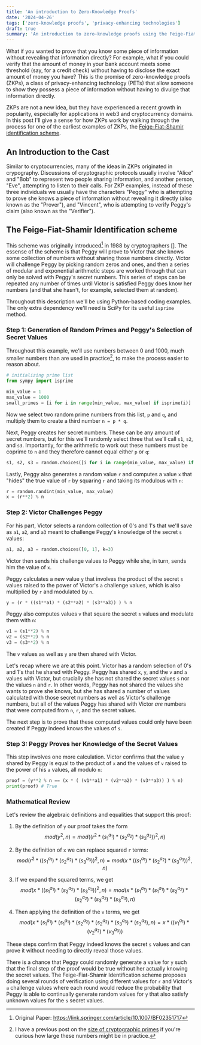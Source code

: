```yaml
---
title: 'An introduction to Zero-Knowledge Proofs'
date: '2024-04-26'
tags: ['zero-knowledge proofs', 'privacy-enhancing technologies']
draft: true
summary: 'An introduction to zero-knowledge proofs using the Feige-Fiat-Shamir identification scheme'
---
```


What if you wanted to prove that you know some piece of information without revealing that information directly? For example, what if you could verify that the amount of money in your bank account meets some threshold (say, for a credit check) without having to disclose the exact amount of money you have? This is the promise of zero-knowledge proofs (ZKPs), a class of privacy-enhancing technology (PETs) that allow someone to show they possess a piece of information without having to divulge that information directly.

ZKPs are not a new idea, but they have experienced a recent growth in popularity, especially for applications in web3 and cryptocurrency domains. In this post I'll give a sense for how ZKPs work by walking through the process for one of the earliest examples of ZKPs, the [Feige-Fiat-Shamir identification scheme](https://en.wikipedia.org/wiki/Feige%E2%80%93Fiat%E2%80%93Shamir_identification_scheme).

## An Introduction to the Cast

Similar to cryptocurrencies, many of the ideas in ZKPs originated in crypography. Discussions of cryptographic protocols usually involve "Alice" and "Bob" to represent two people sharing information, and another person, "Eve", attempting to listen to their calls.
For ZKP examples, instead of these three individuals we usually have the characters "Peggy" who is attempting to prove she knows a piece of information without revealing it directly (also known as the "Prover"), and "Vincent", who is attempting to verify Peggy's claim (also known as the "Verifier").

## The Feige-Fiat-Shamir Identification scheme

This scheme was originally introduced[^1] in 1988 by cryptographers []. The essense of the scheme is that Peggy will prove to Victor that she knows some collection of numbers without sharing those numbers directly. Victor will challenge Peggy by picking random zeros and ones, and then a series of modular and exponential arithmetic steps are worked through that can only be solved with Peggy's secret numbers. This series of steps can be repeated any number of times until Victor is satisfied Peggy does know her numbers (and that she hasn't, for example, selected them at random).

Throughout this description we'll be using Python-based coding examples. The only extra dependency we'll need is SciPy for its useful `isprime` method.

### Step 1: Generation of Random Primes and Peggy's Selection of Secret Values

Throughout this example, we'll use numbers between 0 and 1000, much smaller numbers than are used in practice[^2], to make the process easier to reason about.

```python
# initializing prime list
from sympy import isprime

min_value = 1
max_value = 1000
small_primes = [i for i in range(min_value, max_value) if isprime(i)]
```

Now we select two random prime numbers from this list, `p` and `q`, and multiply them to create a third number `n = p * q`.

Next, Peggy creates her secret numbers. These can be any amount of secret numbers, but for this we'll randomly select three that we'll call `s1`, `s2`, and `s3`. Importantly, for the arithmetic to work out these numbers must be coprime to `n` and they therefore cannot equal either `p` or `q`:

```python
s1, s2, s3 = random.choices([i for i in range(min_value, max_value) if i != p and i != q], k=3)
```

Lastly, Peggy also generates a random value `r` and computes a value `x` that "hides" the true value of `r` by squaring `r` and taking its modulous with `n`:

```python
r = random.randint(min_value, max_value)
x = (r**2) % n
```

### Step 2: Victor Challenges Peggy

For his part, Victor selects a random collection of 0's and 1's that we'll save as `a1`, `a2`, and `a3` meant to challenge Peggy's knowledge of the secret `s` values:

```python
a1, a2, a3 = random.choices([0, 1], k=3)
```

Victor then sends his challenge values to Peggy while she, in turn, sends him the value of `x`.

Peggy calculates a new value `y` that involves the product of the secret `s` values raised to the power of Victor's `a` challenge values, which is also multiplied by `r` and modulated by `n`.

```python
y = (r * ((s1**a1) * (s2**a2) * (s3**a3)) ) % n
```

Peggy also computes values `v` that square the secret `s` values and modulate them with `n`:
```python
v1 = (s1**2) % n
v2 = (s2**2) % n
v3 = (s3**2) % n
```

The `v` values as well as `y` are then shared with Victor.

Let's recap where we are at this point. Victor has a random selection of 0's and 1's that he shared with Peggy. Peggy has shared `x`, `y`, and the `v` and `a` values with Victor, but crucially she has not shared the secret values `s` nor the values `n` and `r`. In other words, Peggy has not shared the values she wants to prove she knows, but she has shared a number of values calculated with those secret numbers as well as Victor's challenge numbers, but all of the values Peggy has shared with Victor _are_ numbers that were computed from `n`, `r`, and the secret values.

The next step is to prove that these computed values could only have been created if Peggy indeed knows the values of `s`.

### Step 3: Peggy Proves her Knowledge of the Secret Values

This step involves one more calculation. Victor confirms that the value `y` shared by Peggy is equal to the product of `x` and the values of `v` raised to the power of his `a` values, all modulo `n`:

```python
proof = (y**2 % n == (x * ( (v1**a1) * (v2**a2) * (v3**a3)) ) % n)
print(proof) # True
```

### Mathematical Review

Let's review the algebraic definitions and equalities that support this proof:

1. By the definition of `y` our proof takes the form
$$
mod(y^2, n) = mod((r^2 * ({s_1}^{a_1}) * ({s_2}^{a_2}) * ({s_3}^{a_3}) )^2, n)
$$

2. By the definition of `x` we can replace squared `r` terms:
$$
mod(r^2 * (({s_1}^{a_1}) * ({s_2}^{a_2}) * ({s_3}^{a_3}) )^2, n) = mod(x * (({s_1}^{a_1}) * ({s_2}^{a_2}) * ({s_3}^{a_3}))^2, n)
$$

3. If we expand the squared terms, we get
$$
mod(x * (({s_1}^{a_1}) * ({s_2}^{a_2}) * ({s_3}^{a_3}))^2, n) = mod(x * ({s_1}^{a_1}) * ({s_1}^{a_1}) * ({s_2}^{a_2}) * ({s_2}^{a_2}) * ({s_3}^{a_3}) * ({s_3}^{a_3}), n)
$$

4. Then applying the definition of the `v` terms, we get
$$
mod(x * ({s_1}^{a_1}) * ({s_1}^{a_1}) * ({s_2}^{a_2}) * ({s_2}^{a_2}) * ({s_3}^{a_3}) * ({s_3}^{a_3}), n) = x * (({v_1}^{a_1}) * ({v_2}^{a_2}) * ({v_3}^{a_3}))
$$

These steps confirm that Peggy indeed knows the secret `s` values and can prove it without needing to directly reveal those values.

There is a chance that Peggy could randomly generate a value for `y` such that the final step of the proof would be true without her actually knowing the secret values. The Feige-Fiat-Shamir Identification scheme proposes doing several rounds of verification using different values for `r` and Victor's `a` challenge values where each round would reduce the probability that Peggy is able to continually generate random values for `y` that also satisfy unknown values for the `s` secret values.

[^1]: Original Paper: https://link.springer.com/article/10.1007/BF02351717

[^2]: I have a previous post on the [size of cryptographic primes](/blog/how-big-are-cryptographic-primes) if you're curious how large these numbers might be in practice.
